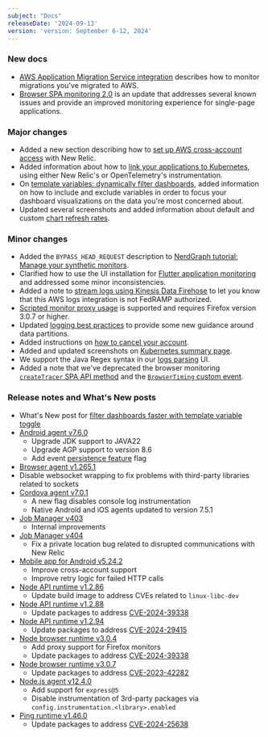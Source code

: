 ```yaml
---
subject: "Docs"
releaseDate: '2024-09-13'
version: 'version: September 6-12, 2024'
---
```


### New docs

* [AWS Application Migration Service integration](/docs/infrastructure/amazon-integrations/aws-integrations-list/aws-application-migration-services-integration) describes how to monitor migrations you've migrated to AWS.
* [Browser SPA monitoring 2.0](/docs/browser/single-page-app-monitoring/get-started/browser-spa-v2) is an update that addresses several known issues and provide an improved monitoring experience for single-page applications. 

### Major changes

* Added a new section describing how to [set up AWS cross-account access](/docs/infrastructure/amazon-integrations/connect/aws-multi-account/#setting-up-aws-cross-account-access) with New Relic.
* Added information about how to [link your applications to Kubernetes](/docs/apm/apm-ui-pages/monitoring/kubernetes-summary-page/#link-app), using either New Relic's or OpenTelemetry's instrumentation.
* On [template variables: dynamically filter dashboards](/docs/query-your-data/explore-query-data/dashboards/dashboard-template-variables/#include-variable), added information on how to include and exclude variables in order to focus your dashboard visualizations on the data you're most concerned about.
* Updated several screenshots and added information about default and custom [chart refresh rates](/docs/query-your-data/explore-query-data/use-charts/chart-refresh-rates).

### Minor changes

* Added the `BYPASS_HEAD_REQUEST` description to [NerdGraph tutorial: Manage your synthetic monitors](/docs/apis/nerdgraph/examples/nerdgraph-synthetics-tutorial).
* Clarified how to use the UI installation for [Flutter application monitoring](/docs/mobile-monitoring/new-relic-mobile-flutter/monitor-your-flutter-application) and addressed some minor inconsistencies.
* Added a note to [stream logs using Kinesis Data Firehose](/docs/logs/forward-logs/stream-logs-using-kinesis-data-firehose) to let you know that this AWS logs integration is not FedRAMP authorized.
* [Scripted monitor proxy usage](/docs/synthetics/synthetic-monitoring/scripting-monitors/set-proxy-settings-properties-scripted-monitors) is supported and requires Firefox version 3.0.7 or higher.
* Updated [logging best practices](/docs/logs/get-started/logging-best-practices/#partitions) to provide some new guidance around data partitions.
* Added instructions on [how to cancel your account](/docs/accounts/accounts-billing/account-setup/downgradecancel-account/#how-to-cancel).
* Added and updated screenshots on [Kubernetes summary page](/docs/apm/apm-ui-pages/monitoring/kubernetes-summary-page).
* We support the Java Regex syntax in our [logs parsing](/docs/logs/ui-data/parsing/#how-it-works) UI.
* Added a note that we've deprecated the browser monitoring [`createTracer` SPA API method](/docs/browser/new-relic-browser/browser-apis/createtracer) and the [`BrowserTiming` custom event](/docs/data-apis/understand-data/event-data/events-reported-browser-monitoring). 


### Release notes and What's New posts

* What's New post for [filter dashboards faster with template variable toggle](/whats-new/2024/09/whats-new-09-07-include-variable) 
* [Android agent v7.6.0](/docs/release-notes/mobile-release-notes/android-release-notes/android-760)
    * Upgrade JDK support to JAVA22
    * Upgrade AGP support to version 8.6
    * Add event [persistence feature](/docs/mobile-monitoring/new-relic-mobile/mobile-sdk/configure-settings/#android-event-persistence) flag
* [Browser agent v1.265.1](/docs/release-notes/new-relic-browser-release-notes/browser-agent-release-notes/browser-agent-v1.265.1)
* Disable websocket wrapping to fix problems with third-party libraries related to sockets
* [Cordova agent v7.0.1](/docs/release-notes/mobile-release-notes/cordova-release-notes/cordova-agent-701)
    * A new flag disables console log instrumentation
    * Native Android and iOS agents updated to version 7.5.1
* [Job Manager v403](/docs/release-notes/synthetics-release-notes/job-manager-release-notes/job-manager-release-403)
    * Internal improvements
* [Job Manager v404](/docs/release-notes/synthetics-release-notes/job-manager-release-notes/job-manager-release-404)
    * Fix a private location bug related to disrupted communications with New Relic
* [Mobile app for Android v5.24.2](src/content/docs/release-notes/mobile-apps-release-notes/new-relic-android-release-notes/new-relic-android-52402.mdx)
    * Improve cross-account support
    * Improve retry logic for failed HTTP calls
* [Node API runtime v1.2.86](/docs/release-notes/synthetics-release-notes/node-api-runtime-release-notes/node-api-runtime-1.2.86)
    * Update build image to address CVEs related to `linux-libc-dev`
* [Node API runtime v1.2.88](/docs/release-notes/synthetics-release-notes/node-api-runtime-release-notes/node-api-runtime-1.2.88)
    * Update packages to address [CVE-2024-39338](https://nvd.nist.gov/vuln/detail/CVE-2024-39338)
* [Node API runtime v1.2.94](/docs/release-notes/synthetics-release-notes/node-api-runtime-release-notes/node-api-runtime-1.2.94)
    * Update packages to address [CVE-2024-29415](https://nvd.nist.gov/vuln/detail/CVE-2024-29415)
* [Node browser runtime v3.0.4](/docs/release-notes/synthetics-release-notes/node-browser-runtime-release-notes/node-browser-runtime-3.0.4)
    * Add proxy support for Firefox monitors
    * Update packages to address [CVE-2024-39338](https://nvd.nist.gov/vuln/detail/CVE-2024-39338)
* [Node browser runtime v3.0.7](/docs/release-notes/synthetics-release-notes/node-browser-runtime-release-notes/node-browser-runtime-3.0.7)
    * Update packages to address [CVE-2023-42282](https://nvd.nist.gov/vuln/detail/CVE-2023-42282)
* [Node.js agent v12.4.0](/docs/release-notes/agent-release-notes/nodejs-release-notes/node-agent-12-4-0)
    * Add support for `express@5`
    * Disable instrumentation of 3rd-party packages via `config.instrumentation.<library>.enabled`
* [Ping runtime v1.46.0](/docs/release-notes/synthetics-release-notes/ping-runtime-release-notes/ping-runtime-1.46.0)
    * Update packages to address [CVE-2024-25638](https://nvd.nist.gov/vuln/detail/CVE-2024-25638)